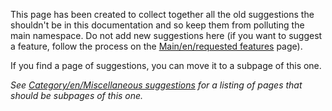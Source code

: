 This page has been created to collect together all the old suggestions the shouldn't be in this documentation and so keep them from polluting the main namespace.  Do not add new suggestions here (if you want to suggest a feature, follow the process on the [[Main/en/requested features]] page).

If you find a page of suggestions, you can move it to a subpage of this one.

''See [[Category/en/Miscellaneous suggestions]] for a listing of pages that should be subpages of this one.''